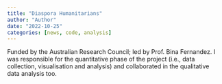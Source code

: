 ```yaml
---
title: "Diaspora Humanitarians"
author: "Author"
date: "2022-10-25"
categories: [news, code, analysis]
---
```


Funded by the Australian Research Council; led by Prof. Bina Fernandez. I was responsible for the quantitative phase of the project (i.e., data collection, visualisation and analysis) and collaborated in the qualitative data analysis too.
